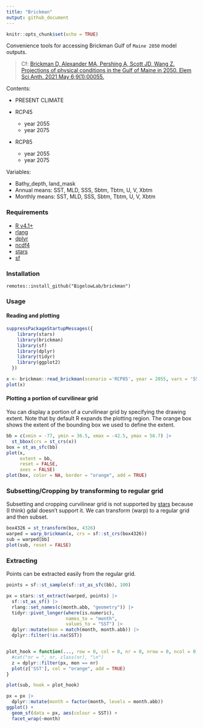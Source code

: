 ```yaml
---
title: "Brickman"
output: github_document
---
```


```r
knitr::opts_chunk$set(echo = TRUE)
```

Convenience tools for accessing Brickman Gulf of `Maine 2050` model outputs.

> Cf: [Brickman D, Alexander MA, Pershing A, Scott JD, Wang Z. Projections of physical conditions in the Gulf of Maine in 2050. Elem Sci Anth. 2021 May 6;9(1):00055.](https://online.ucpress.edu/elementa/article/9/1/00055/116900/Projections-of-physical-conditions-in-the-Gulf-of)

Contents:

 + PRESENT CLIMATE
 
 + RCP45
   - year 2055
   - year 2075
   
 + RCP85
   - year 2055
   - year 2075
   
Variables:

 + Bathy_depth, land_mask
 + Annual means: SST, MLD, SSS, Sbtm, Tbtm, U, V, Xbtm
 + Monthly means: SST, MLD, SSS, Sbtm, Tbtm, U, V, Xbtm


### Requirements

 + [R v4.1+](https://R-project.org)
 + [rlang](https://CRAN.R-project.org/package=rlang)
 + [dplyr](https://CRAN.R-project.org/package=dplyr)
 + [ncdf4](https://CRAN.R-project.org/package=ncdf4)
 + [stars](https://CRAN.R-project.org/package=stars)
 + [sf](https://CRAN.R-project.org/package=sf)

### Installation

```
remotes::install_github("BigelowLab/brickman")
```

### Usage

#### Reading and plotting
```r
suppressPackageStartupMessages({
    library(stars)
    library(brickman)
    library(sf)
    library(dplyr)
    library(tidyr)
    library(ggplot2)
  })

x <- brickman::read_brickman(scenario ='RCP85', year = 2055, vars = 'SST', interval = "mon")
plot(x)
```

#### Plotting a portion of curvilinear grid

You can display a portion of a curvilinear grid by specifying the drawing extent.  Note that by default R expands the plotting region.  The orange box shows the extent of the bounding box we used to define the extent.

```r
bb = c(xmin = -77, ymin = 36.5, xmax = -42.5, ymax = 56.7) |>
  st_bbox(crs = st_crs(x)) 
box = st_as_sfc(bb)  
plot(x, 
     extent = bb, 
     reset = FALSE,
     axes = FALSE)
plot(box, color = NA, border = "orange", add = TRUE)
```


### Subsetting/Cropping by transforming to regular grid

Subsetting and cropping curvilinear grid is not supported by [stars](https://CRAN.R-project.org/package=stars) because (I think) gdal doesn't support it.  We can transform (warp) to a regular grid and then subset.

```r
box4326 = st_transform(box, 4326)
warped = warp_brickman(x, crs = sf::st_crs(box4326))
sub = warped[bb]
plot(sub, reset = FALSE)
```

### Extracting

Points can be extracted easily from the regular grid.

```r
points = sf::st_sample(sf::st_as_sfc(bb), 100)

px = stars::st_extract(warped, points) |>
  sf::st_as_sf() |>
  rlang::set_names(c(month.abb, "geometry")) |>
  tidyr::pivot_longer(where(is.numeric),
                      names_to = "month",
                      values_to = "SST") |>
  dplyr::mutate(mon = match(month, month.abb)) |>
  dplyr::filter(!is.na(SST))


plot_hook = function(..., row = 0, col = 0, nr = 0, nrow = 0, ncol = 0, value = 0, bbox = NULL) {
  #cat("nr = ", nr, class(nr), "\n")
  z = dplyr::filter(px, mon == nr)
  plot(z['SST'], col = "orange", add = TRUE)
}

plot(sub, hook = plot_hook)
```

```r
px = px |>
  dplyr::mutate(month = factor(month, levels = month.abb)) 
ggplot() +
  geom_sf(data = px, aes(colour = SST)) +
  facet_wrap(~month)
```